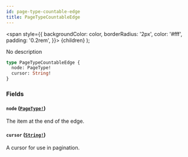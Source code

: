 ```yaml
---
id: page-type-countable-edge
title: PageTypeCountableEdge
---
```


<span
style={{
      backgroundColor: color,
      borderRadius: '2px',
      color: '#fff',
      padding: '0.2rem',
    }}>
{children}
</span>
);

No description

```graphql
type PageTypeCountableEdge {
  node: PageType!
  cursor: String!
}
```

### Fields

#### `node` ([`PageType!`](/api-reference/objects/page-type.mdx))

The item at the end of the edge.

#### `cursor` ([`String!`](/api-reference/scalars/string.mdx))

A cursor for use in pagination.
